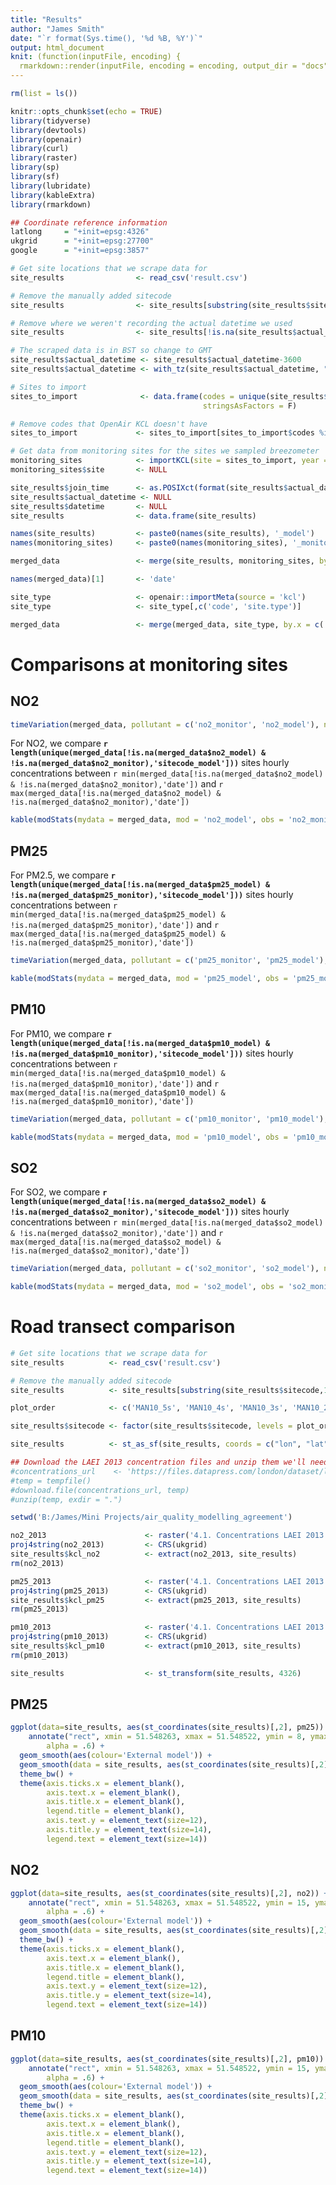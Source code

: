 ```yaml
---
title: "Results"
author: "James Smith"
date: "`r format(Sys.time(), '%d %B, %Y')`"
output: html_document
knit: (function(inputFile, encoding) {
  rmarkdown::render(inputFile, encoding = encoding, output_dir = "docs") }) 
---
```


```r
rm(list = ls())

knitr::opts_chunk$set(echo = TRUE)
library(tidyverse)
library(devtools)
library(openair)
library(curl)
library(raster)
library(sp)
library(sf)
library(lubridate)
library(kableExtra)
library(rmarkdown)

## Coordinate reference information
latlong     = "+init=epsg:4326"
ukgrid      = "+init=epsg:27700"
google      = "+init=epsg:3857"

```

```r
# Get site locations that we scrape data for
site_results                <- read_csv('result.csv')

# Remove the manually added sitecode
site_results                <- site_results[substring(site_results$sitecode,1,2) != 'MA',]

# Remove where we weren't recording the actual datetime we used
site_results                <- site_results[!is.na(site_results$actual_datetime),]

# The scraped data is in BST so change to GMT
site_results$actual_datetime <- site_results$actual_datetime-3600
site_results$actual_datetime <- with_tz(site_results$actual_datetime, "GMT")

# Sites to import
sites_to_import              <- data.frame(codes = unique(site_results$sitecode),
                                           stringsAsFactors = F)

# Remove codes that OpenAir KCL doesn't have
sites_to_import             <- sites_to_import[sites_to_import$codes %in% importMeta(source='kcl')$code,]

# Get data from monitoring sites for the sites we sampled breezometer
monitoring_sites            <- importKCL(site = sites_to_import, year = 2018, units = 'volume')
monitoring_sites$site       <- NULL

site_results$join_time      <- as.POSIXct(format(site_results$actual_datetime, format = '%Y-%m-%d %H:00:00'), format = '%Y-%m-%d %H:%M:%S')
site_results$actual_datetime <- NULL
site_results$datetime       <- NULL
site_results                <- data.frame(site_results)

names(site_results)         <- paste0(names(site_results), '_model')
names(monitoring_sites)     <- paste0(names(monitoring_sites), '_monitor')

merged_data                 <- merge(site_results, monitoring_sites, by.x = c('join_time_model', 'sitecode_model'), by.y = c('date_monitor', 'code_monitor'))

names(merged_data)[1]       <- 'date'

site_type                   <- openair::importMeta(source = 'kcl')
site_type                   <- site_type[,c('code', 'site.type')]

merged_data                 <- merge(merged_data, site_type, by.x = c('sitecode_model'), by.y = c('code'))
```

# Comparisons at monitoring sites

## NO2

```r
timeVariation(merged_data, pollutant = c('no2_monitor', 'no2_model'), name.pol = c('Monitored (ug/m3)','External Model (ug/m3)'))
```

For NO2, we compare **`r length(unique(merged_data[!is.na(merged_data$no2_model) & !is.na(merged_data$no2_monitor),'sitecode_model']))`** sites hourly concentrations between `r min(merged_data[!is.na(merged_data$no2_model) & !is.na(merged_data$no2_monitor),'date'])` and `r max(merged_data[!is.na(merged_data$no2_model) & !is.na(merged_data$no2_monitor),'date'])`

```r
kable(modStats(mydata = merged_data, mod = 'no2_model', obs = 'no2_monitor', type = 'site.type')) %>% kable_styling(bootstrap_options = c("striped", "hover", "condensed", "responsive"))
```

## PM25

For PM2.5, we compare **`r length(unique(merged_data[!is.na(merged_data$pm25_model) & !is.na(merged_data$pm25_monitor),'sitecode_model']))`** sites hourly concentrations between `r min(merged_data[!is.na(merged_data$pm25_model) & !is.na(merged_data$pm25_monitor),'date'])` and `r max(merged_data[!is.na(merged_data$pm25_model) & !is.na(merged_data$pm25_monitor),'date'])`

```r
timeVariation(merged_data, pollutant = c('pm25_monitor', 'pm25_model'), name.pol = c('Monitored (ug/m3)','External Model (ug/m3)'))
```

```r
kable(modStats(mydata = merged_data, mod = 'pm25_model', obs = 'pm25_monitor', type = 'site.type')) %>% kable_styling(bootstrap_options = c("striped", "hover", "condensed", "responsive"))
```

## PM10

For PM10, we compare **`r length(unique(merged_data[!is.na(merged_data$pm10_model) & !is.na(merged_data$pm10_monitor),'sitecode_model']))`** sites hourly concentrations between `r min(merged_data[!is.na(merged_data$pm10_model) & !is.na(merged_data$pm10_monitor),'date'])` and `r max(merged_data[!is.na(merged_data$pm10_model) & !is.na(merged_data$pm10_monitor),'date'])`

```r
timeVariation(merged_data, pollutant = c('pm10_monitor', 'pm10_model'), name.pol = c('Monitored (ug/m3)','External Model (ug/m3)'))
```

```r
kable(modStats(mydata = merged_data, mod = 'pm10_model', obs = 'pm10_monitor', type = 'site.type')) %>% kable_styling(bootstrap_options = c("striped", "hover", "condensed", "responsive"))
```

## SO2

For SO2, we compare **`r length(unique(merged_data[!is.na(merged_data$so2_model) & !is.na(merged_data$so2_monitor),'sitecode_model']))`** sites hourly concentrations between `r min(merged_data[!is.na(merged_data$so2_model) & !is.na(merged_data$so2_monitor),'date'])` and `r max(merged_data[!is.na(merged_data$so2_model) & !is.na(merged_data$so2_monitor),'date'])`

```r
timeVariation(merged_data, pollutant = c('so2_monitor', 'so2_model'), name.pol = c('Monitored (ug/m3)','External Model (ug/m3)'))
```

```r
kable(modStats(mydata = merged_data, mod = 'so2_model', obs = 'so2_monitor', type = 'site.type')) %>% kable_styling(bootstrap_options = c("striped", "hover", "condensed", "responsive"))
```

# Road transect comparison

```r
# Get site locations that we scrape data for
site_results          <- read_csv('result.csv')

# Remove the manually added sitecode
site_results          <- site_results[substring(site_results$sitecode,1,6) == 'MAN10_',]

plot_order            <- c('MAN10_5s', 'MAN10_4s', 'MAN10_3s', 'MAN10_2s', 'MAN10_1s', 'MAN10_1n', 'MAN10_2n', 'MAN10_3n', 'MAN10_4n', 'MAN10_5n')

site_results$sitecode <- factor(site_results$sitecode, levels = plot_order)

site_results          <- st_as_sf(site_results, coords = c("lon", "lat"), crs = 4326) %>% st_transform(27700)
```

```r
## Download the LAEI 2013 concentration files and unzip them we'll need
#concentrations_url    <- 'https://files.datapress.com/london/dataset/london-atmospheric-emissions-inventory-2013/2017-01-26T18:50:00/4.1.%20Concentrations%20LAEI%202013%20Update.zip'
#temp = tempfile()
#download.file(concentrations_url, temp)
#unzip(temp, exdir = ".")

setwd('B:/James/Mini Projects/air_quality_modelling_agreement')

no2_2013                      <- raster('4.1. Concentrations LAEI 2013 Update/2013/ASCII/PostLAEI2013_2013_NO2.asc')
proj4string(no2_2013)         <- CRS(ukgrid)
site_results$kcl_no2          <- extract(no2_2013, site_results)
rm(no2_2013)

pm25_2013                     <- raster('4.1. Concentrations LAEI 2013 Update/2013/ASCII/PostLAEI2013_2013_PM25.asc')
proj4string(pm25_2013)        <- CRS(ukgrid)
site_results$kcl_pm25         <- extract(pm25_2013, site_results)
rm(pm25_2013)

pm10_2013                     <- raster('4.1. Concentrations LAEI 2013 Update/2013/ASCII/PostLAEI2013_2013_PM10.asc')
proj4string(pm10_2013)        <- CRS(ukgrid)
site_results$kcl_pm10         <- extract(pm10_2013, site_results)
rm(pm10_2013)

site_results                  <- st_transform(site_results, 4326)
```

## PM25

```r

ggplot(data=site_results, aes(st_coordinates(site_results)[,2], pm25)) + 
    annotate("rect", xmin = 51.548263, xmax = 51.548522, ymin = 8, ymax = 16,
        alpha = .6) +
  geom_smooth(aes(colour='External model')) +
  geom_smooth(data = site_results, aes(st_coordinates(site_results)[,2], kcl_pm25, colour='KCL Model')) +
  theme_bw() +
  theme(axis.ticks.x = element_blank(),
        axis.text.x = element_blank(),
        axis.title.x = element_blank(),
        legend.title = element_blank(),
        axis.text.y = element_text(size=12),
        axis.title.y = element_text(size=14),
        legend.text = element_text(size=14))

```

## NO2

```r

ggplot(data=site_results, aes(st_coordinates(site_results)[,2], no2)) + 
    annotate("rect", xmin = 51.548263, xmax = 51.548522, ymin = 15, ymax = 40,
        alpha = .6) +
  geom_smooth(aes(colour='External model')) +
  geom_smooth(data = site_results, aes(st_coordinates(site_results)[,2], kcl_no2, colour='KCL Model')) +
  theme_bw() +
  theme(axis.ticks.x = element_blank(),
        axis.text.x = element_blank(),
        axis.title.x = element_blank(),
        legend.title = element_blank(),
        axis.text.y = element_text(size=12),
        axis.title.y = element_text(size=14),
        legend.text = element_text(size=14))

```

## PM10

```r

ggplot(data=site_results, aes(st_coordinates(site_results)[,2], pm10)) + 
    annotate("rect", xmin = 51.548263, xmax = 51.548522, ymin = 15, ymax = 26,
        alpha = .6) +
  geom_smooth(aes(colour='External model')) +
  geom_smooth(data = site_results, aes(st_coordinates(site_results)[,2], kcl_pm10, colour='KCL Model')) +
  theme_bw() +
  theme(axis.ticks.x = element_blank(),
        axis.text.x = element_blank(),
        axis.title.x = element_blank(),
        legend.title = element_blank(),
        axis.text.y = element_text(size=12),
        axis.title.y = element_text(size=14),
        legend.text = element_text(size=14))

```